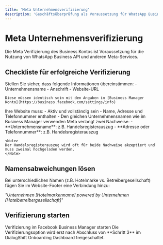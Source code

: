 ```yaml
---
title: 'Meta Unternehmensverifizierung'
description: 'Geschäftsüberprüfung als Voraussetzung für WhatsApp Business API'
---
```


# Meta Unternehmensverifizierung

Die Meta Verifizierung des Business Kontos ist Voraussetzung für die Nutzung von WhatsApp Business API und anderen Meta-Services.

## Checkliste für erfolgreiche Verifizierung

<Steps>
  <Step title="Daten abgleichen">
    Stellen Sie sicher, dass folgende Informationen übereinstimmen:
    - Unternehmensname
    - Anschrift
    - Website-URL
    
    Diese müssen identisch sein mit den Angaben im [Business Manager Konto](https://business.facebook.com/settings/info)
  </Step>
  
  <Step title="Website prüfen">
    Ihre Website muss:
    - Aktiv und vollständig sein
    - Name, Adresse und Telefonnummer enthalten
    - Den gleichen Unternehmensnamen wie im Business Manager verwenden
  </Step>
  
  <Step title="Dokumente vorbereiten">
    Meta verlangt zwei Nachweise:
    - **Unternehmensname**: z.B. Handelsregisterauszug
    - **Adresse oder Telefonnummer**: z.B. Handelsregisterauszug
    
    <Note>
    Der Handelsregisterauszug wird oft für beide Nachweise akzeptiert und muss zweimal hochgeladen werden.
    </Note>
  </Step>
</Steps>

## Namensabweichungen lösen

<Tip>
Bei unterschiedlichen Namen (z.B. Hotelmarke vs. Betreibergesellschaft) fügen Sie im Website-Footer eine Verbindung hinzu:

*"Unternehmen [Hotelmarkenname] powered by Unternehmen [Hotelbetreibergesellschaft]"*
</Tip>

## Verifizierung starten

<Card title="Security Center" icon="shield-check" href="https://business.facebook.com/settings/security">
  Verifizierung im Facebook Business Manager starten
</Card>

<Warning>
Die Verifizierungsoption wird erst nach Abschluss von **Schritt 3** im DialogShift Onboarding Dashboard freigeschaltet.
</Warning> 